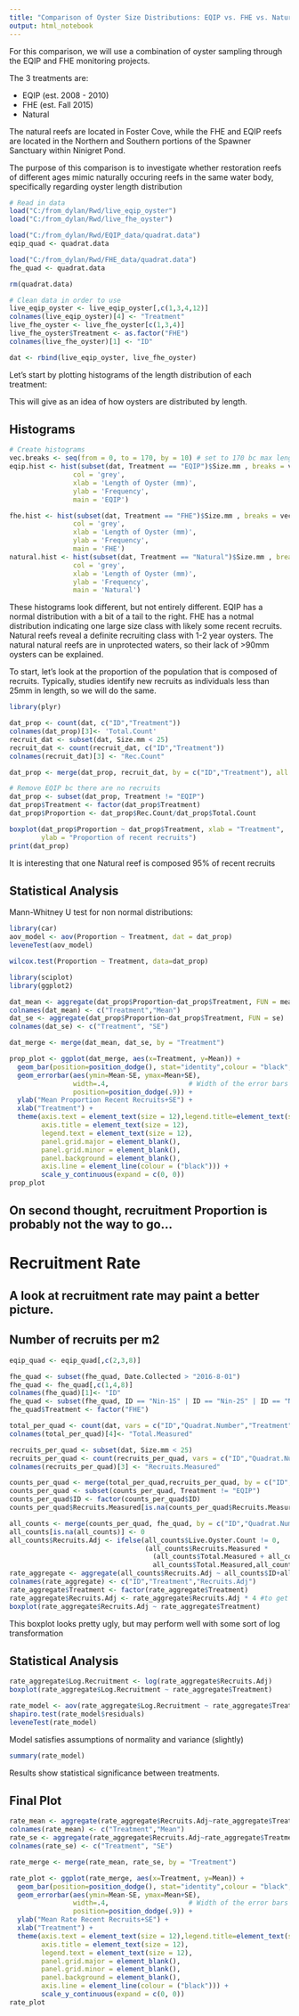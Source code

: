 ---
title: "Comparison of Oyster Size Distributions: EQIP vs. FHE vs. Natural"
output: html_notebook
---

For this comparison, we will use a combination of oyster sampling through the EQIP and FHE monitoring projects.

The 3 treatments are:

  * EQIP (est. 2008 - 2010)
  * FHE (est. Fall 2015)
  * Natural


The natural reefs are located in Foster Cove, while the FHE and EQIP reefs are located in the Northern and Southern portions of the Spawner Sanctuary within Ninigret Pond.

The purpose of this comparison is to investigate whether restoration reefs of different ages mimic naturally occuring reefs in the same water body, specifically regarding oyster length distribution



```{r echo = FALSE}
# Read in data
load("C:/from_dylan/Rwd/live_eqip_oyster")
load("C:/from_dylan/Rwd/live_fhe_oyster")

load("C:/from_dylan/Rwd/EQIP_data/quadrat.data")
eqip_quad <- quadrat.data

load("C:/from_dylan/Rwd/FHE_data/quadrat.data")
fhe_quad <- quadrat.data

rm(quadrat.data)

# Clean data in order to use
live_eqip_oyster <- live_eqip_oyster[,c(1,3,4,12)]
colnames(live_eqip_oyster)[4] <- "Treatment"
live_fhe_oyster <- live_fhe_oyster[c(1,3,4)]
live_fhe_oyster$Treatment <- as.factor("FHE")
colnames(live_fhe_oyster)[1] <- "ID"

dat <- rbind(live_eqip_oyster, live_fhe_oyster)

```

Let's start by plotting histograms of the length distribution of each treatment:

This will give as an idea of how oysters are distributed by length.

## Histograms

```{r}
# Create histograms
vec.breaks <- seq(from = 0, to = 170, by = 10) # set to 170 bc max length is 167
eqip.hist <- hist(subset(dat, Treatment == "EQIP")$Size.mm , breaks = vec.breaks,
                col = 'grey',
                xlab = 'Length of Oyster (mm)',
                ylab = 'Frequency',
                main = 'EQIP')

```

```{r echo = FALSE}
fhe.hist <- hist(subset(dat, Treatment == "FHE")$Size.mm , breaks = vec.breaks,
                col = 'grey',
                xlab = 'Length of Oyster (mm)',
                ylab = 'Frequency',
                main = 'FHE')
natural.hist <- hist(subset(dat, Treatment == "Natural")$Size.mm , breaks = vec.breaks,
                col = 'grey',
                xlab = 'Length of Oyster (mm)',
                ylab = 'Frequency',
                main = 'Natural')
```


These histograms look different, but not entirely different.  EQIP has a normal distribution with a bit of a tail to the right.  FHE has a notmal distribution indicating one large size class with likely some recent recruits.  Natural reefs reveal a definite recruiting class with 1-2 year oysters.  The natural natural reefs are in unprotected waters, so their lack of >90mm oysters can be explained.

To start, let's look at the proportion of the population that is composed of recruits.  Typically, studies identify new recruits as individuals less than 25mm in length, so we will do the same.

```{r}
library(plyr)

dat_prop <- count(dat, c("ID","Treatment"))
colnames(dat_prop)[3]<- 'Total.Count'
recruit_dat <- subset(dat, Size.mm < 25)
recruit_dat <- count(recruit_dat, c("ID","Treatment"))
colnames(recruit_dat)[3] <- "Rec.Count"

dat_prop <- merge(dat_prop, recruit_dat, by = c("ID","Treatment"), all = T)

# Remove EQIP bc there are no recruits
dat_prop <- subset(dat_prop, Treatment != "EQIP")
dat_prop$Treatment <- factor(dat_prop$Treatment)
dat_prop$Proportion <- dat_prop$Rec.Count/dat_prop$Total.Count

boxplot(dat_prop$Proportion ~ dat_prop$Treatment, xlab = "Treatment",
        ylab = "Proportion of recent recruits")
print(dat_prop)
```

It is interesting that one Natural reef is composed 95% of recent recruits


## Statistical Analysis

Mann-Whitney U test for non normal distributions:

```{r}
library(car)
aov_model <- aov(Proportion ~ Treatment, dat = dat_prop)
leveneTest(aov_model)
```


```{r}
wilcox.test(Proportion ~ Treatment, data=dat_prop)
```

```{r echo = TRUE}
library(sciplot)
library(ggplot2)

dat_mean <- aggregate(dat_prop$Proportion~dat_prop$Treatment, FUN = mean)
colnames(dat_mean) <- c("Treatment","Mean")
dat_se <- aggregate(dat_prop$Proportion~dat_prop$Treatment, FUN = se)
colnames(dat_se) <- c("Treatment", "SE")

dat_merge <- merge(dat_mean, dat_se, by = "Treatment")

prop_plot <- ggplot(dat_merge, aes(x=Treatment, y=Mean)) + 
  geom_bar(position=position_dodge(), stat="identity",colour = "black", fill = "grey") +
  geom_errorbar(aes(ymin=Mean-SE, ymax=Mean+SE),
                width=.4,                    # Width of the error bars
                position=position_dodge(.9)) +
  ylab("Mean Proportion Recent Recruits+SE") + 
  xlab("Treatment") + 
  theme(axis.text = element_text(size = 12),legend.title=element_text(size=12),
        axis.title = element_text(size = 12),
        legend.text = element_text(size = 12),
        panel.grid.major = element_blank(),
        panel.grid.minor = element_blank(),
        panel.background = element_blank(),
        axis.line = element_line(colour = ("black"))) + 
        scale_y_continuous(expand = c(0, 0))
prop_plot
```



## On second thought, recruitment Proportion is probably not the way to go...

# Recruitment Rate
## A look at recruitment rate may paint a better picture.
## Number of recruits per m2

```{r}
eqip_quad <- eqip_quad[,c(2,3,8)]

fhe_quad <- subset(fhe_quad, Date.Collected > "2016-8-01")
fhe_quad <- fhe_quad[,c(1,4,8)]
colnames(fhe_quad)[1]<- "ID"
fhe_quad <- subset(fhe_quad, ID == "Nin-1S" | ID == "Nin-2S" | ID == "Nin-3S" | ID == "Nin-4S")
fhe_quad$Treatment <- factor("FHE")

total_per_quad <- count(dat, vars = c("ID","Quadrat.Number","Treatment"))
colnames(total_per_quad)[4]<- "Total.Measured"

recruits_per_quad <- subset(dat, Size.mm < 25)
recruits_per_quad <- count(recruits_per_quad, vars = c("ID","Quadrat.Number"))
colnames(recruits_per_quad)[3] <- "Recruits.Measured"

counts_per_quad <- merge(total_per_quad,recruits_per_quad, by = c("ID","Quadrat.Number"), all = T)
counts_per_quad <- subset(counts_per_quad, Treatment != "EQIP")
counts_per_quad$ID <- factor(counts_per_quad$ID)
counts_per_quad$Recruits.Measured[is.na(counts_per_quad$Recruits.Measured)] <- 0

all_counts <- merge(counts_per_quad, fhe_quad, by = c("ID","Quadrat.Number","Treatment"), all = T)
all_counts[is.na(all_counts)] <- 0
all_counts$Recruits.Adj <- ifelse(all_counts$Live.Oyster.Count != 0,
                                  (all_counts$Recruits.Measured * 
                                    (all_counts$Total.Measured + all_counts$Live.Oyster.Count))/
                                    all_counts$Total.Measured,all_counts$Recruits.Measured)
rate_aggregate <- aggregate(all_counts$Recruits.Adj ~ all_counts$ID+all_counts$Treatment, FUN = mean)
colnames(rate_aggregate) <- c("ID","Treatment","Recruits.Adj")
rate_aggregate$Treatment <- factor(rate_aggregate$Treatment)
rate_aggregate$Recruits.Adj <- rate_aggregate$Recruits.Adj * 4 #to get rate /m2 rather than 1/4m2
boxplot(rate_aggregate$Recruits.Adj ~ rate_aggregate$Treatment)
```

This boxplot looks pretty ugly, but may perform well with some sort of log transformation

## Statistical Analysis

```{r}
rate_aggregate$Log.Recruitment <- log(rate_aggregate$Recruits.Adj)
boxplot(rate_aggregate$Log.Recruitment ~ rate_aggregate$Treatment)

rate_model <- aov(rate_aggregate$Log.Recruitment ~ rate_aggregate$Treatment)
shapiro.test(rate_model$residuals)
leveneTest(rate_model)
```

Model satisfies assumptions of normality and variance (slightly)


```{r}
summary(rate_model)
```

Results show statistical significance between treatments.

## Final Plot

```{r}


rate_mean <- aggregate(rate_aggregate$Recruits.Adj~rate_aggregate$Treatment, FUN = mean)
colnames(rate_mean) <- c("Treatment","Mean")
rate_se <- aggregate(rate_aggregate$Recruits.Adj~rate_aggregate$Treatment, FUN = se)
colnames(rate_se) <- c("Treatment", "SE")

rate_merge <- merge(rate_mean, rate_se, by = "Treatment")

rate_plot <- ggplot(rate_merge, aes(x=Treatment, y=Mean)) + 
  geom_bar(position=position_dodge(), stat="identity",colour = "black", fill = "grey") +
  geom_errorbar(aes(ymin=Mean-SE, ymax=Mean+SE),
                width=.4,                    # Width of the error bars
                position=position_dodge(.9)) +
  ylab("Mean Rate Recent Recruits+SE") + 
  xlab("Treatment") + 
  theme(axis.text = element_text(size = 12),legend.title=element_text(size=12),
        axis.title = element_text(size = 12),
        legend.text = element_text(size = 12),
        panel.grid.major = element_blank(),
        panel.grid.minor = element_blank(),
        panel.background = element_blank(),
        axis.line = element_line(colour = ("black"))) + 
        scale_y_continuous(expand = c(0, 0))
rate_plot
```

